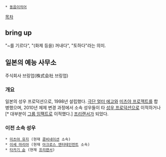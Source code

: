  * [[동음이의어]]

[[목차]]

== bring up ==
"~를 기르다", "(화제 등을) 꺼내다", "토하다"라는 의미.

== 일본의 예능 사무소 ==
주식회사 브링업(株式会社 브링업)

=== 개요 ===
일본의 성우 프로덕션으로, 1998년 설립했다. [[극단 얼터 에고]]와 [[미츠야 프로젝트]]를 합병했으며, 2010년 체제 변경 과정에서 소속 성우들이 타 [[성우 프로덕션]]으로 이적하거나[* 대부분이 [[그룹 임팩트]]로 이적했다.] [[프리랜서]]가 되었다.

=== 이전 소속 성우 ===
 * [[미츠야 유지]] (현재 [[콤비네이션]] 소속)
 * [[이세 마리야]] (현재 [[아크로스 엔터테인먼트]] 소속)
 * [[타카기 슌]] (현재 [[프리랜서]])
